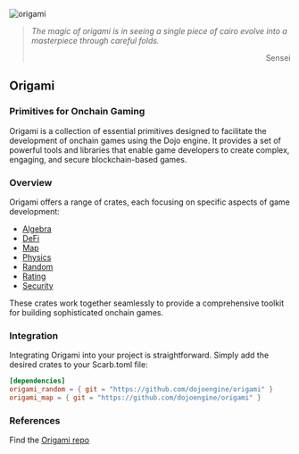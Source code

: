 ![origami](/origami.png)

> _The magic of origami is in seeing a single piece of cairo evolve into a masterpiece through careful folds._
> <p align="right">Sensei</p>

## Origami

### Primitives for Onchain Gaming

Origami is a collection of essential primitives designed to facilitate the development of onchain games using the Dojo engine. It provides a set of powerful tools and libraries that enable game developers to create complex, engaging, and secure blockchain-based games.

### Overview

Origami offers a range of crates, each focusing on specific aspects of game development:

- [Algebra](https://github.com/dojoengine/origami/tree/main/crates/algebra)
- [DeFi](https://github.com/dojoengine/origami/tree/main/crates/defi)
- [Map](https://github.com/dojoengine/origami/tree/main/crates/map)
- [Physics](https://github.com/dojoengine/origami/tree/main/crates/physics)
- [Random](https://github.com/dojoengine/origami/tree/main/crates/random)
- [Rating](https://github.com/dojoengine/origami/tree/main/crates/rating)
- [Security](https://github.com/dojoengine/origami/tree/main/crates/security)

These crates work together seamlessly to provide a comprehensive toolkit for building sophisticated onchain games.

### Integration

Integrating Origami into your project is straightforward. Simply add the desired crates to your Scarb.toml file:

```toml
[dependencies]
origami_random = { git = "https://github.com/dojoengine/origami" }
origami_map = { git = "https://github.com/dojoengine/origami" }
```

### References

Find the [Origami repo](https://github.com/dojoengine/origami)
